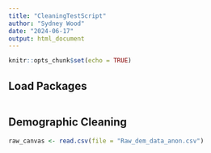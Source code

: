 ```yaml
---
title: "CleaningTestScript"
author: "Sydney Wood"
date: "2024-06-17"
output: html_document
---
```


```r
knitr::opts_chunk$set(echo = TRUE)
```


## Load Packages 
```r

```



## Demographic Cleaning

```r


raw_canvas <- read.csv(file = "Raw_dem_data_anon.csv")


```


